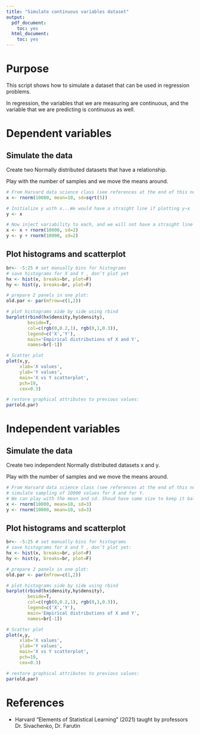```yaml
---
title: "Simulate continuous variables dataset"
output:
  pdf_document:
    toc: yes
  html_document:
    toc: yes
---
```


# Purpose

This script shows how to simulate a dataset that can be used in regression problems.

In regression, the variables that we are measuring are continuous, 
and the variable that we are predicting is continuous as well.

# Dependent variables

## Simulate the data

Create two Normally distributed datasets that have a relationship.

Play with the number of samples and we move the means around.

```r
# From Harvard data science class (see references at the end of this notebook)
x <- rnorm(10000, mean=10, sd=sqrt(5)) 

# Initialize y with x...We would have a straight line if plotting y~x
y <- x

# Now inject variability to each, and we will not have a straight line exactly
x <- x + rnorm(10000, sd=2) 
y <- y + rnorm(10000, sd=2) 

```

## Plot histograms and scatterplot


```r

br<- -5:25 # set manually bins for histograms 
# save histograms for X and Y , don’t plot yet
hx <- hist(x, breaks=br, plot=F)
hy <- hist(y, breaks=br, plot=F) 

# prepare 2 panels in one plot: 
old.par <- par(mfrow=c(1,2)) 

# plot histograms side by side using rbind
barplot(rbind(hx$density,hy$density), 
        beside=T, 
        col=c(rgb(0,0.2,1), rgb(0,1,0.3)),
        legend=c('X','Y'), 
        main='Empirical distributions of X and Y',
        names=br[-1]) 

# Scatter plot 
plot(x,y,
     xlab='X values',
     ylab='Y values',
     main='X vs Y scatterplot',
     pch=19,
     cex=0.3) 

# restore graphical attributes to previous values:
par(old.par)

```

# Independent variables

## Simulate the data

Create two independent Normally distributed datasets x and y.

Play with the number of samples and we move the means around.

```r
# From Harvard data science class (see references at the end of this notebook)
# simulate sampling of 10000 values for X and for Y.
# We can play with the mean and sd. Shoud have same size to keep it balanced.
x <- rnorm(10000, mean=10, sd=3) 
y <- rnorm(10000, mean=10, sd=3)

```

## Plot histograms and scatterplot


```r

br<- -5:25 # set manually bins for histograms 
# save histograms for X and Y , don’t plot yet:
hx <- hist(x, breaks=br, plot=F)
hy <- hist(y, breaks=br, plot=F) 

# prepare 2 panels in one plot: 
old.par <- par(mfrow=c(1,2)) 

# plot histograms side by side using rbind
barplot(rbind(hx$density,hy$density), 
        beside=T, 
        col=c(rgb(0,0.2,1), rgb(0,1,0.3)),
        legend=c('X','Y'), 
        main='Empirical distributions of X and Y',
        names=br[-1]) 

# Scatter plot 
plot(x,y,
     xlab='X values',
     ylab='Y values',
     main='X vs Y scatterplot',
     pch=19,
     cex=0.3) 

# restore graphical attributes to previous values:
par(old.par)

```

# References

* Harvard "Elements of Statistical Learning" (2021) taught by professors Dr. Sivachenko, Dr. Farutin
